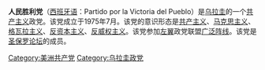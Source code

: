 {{short description|Political party in Uruguay}}
{{Infobox political party
|country = Uruguay 
|colorcode = {{Movement of Popular Participation/meta/color}}
| name = People's Victory Party
|native_name = Partido por la Victoria del Pueblo
|ideology = [[Marxism|Marxism]]<br>[[Socialism|Socialism]]<br>[[Guevarism|Guevarism]]<br>[[Anti-capitalism|Anti-capitalism]]<br>[[Anti-authoritarianism|Anti-authoritarianism]]
|position = [[Far-left_politics|Far-left]]
|logo = 
|newspaper = ''Compañero''
|headquarters = Mercedes 1469, [[Montevideo|Montevideo]]
|founder = Elena Quinteros
|founded = July 1975
|national = [[Broad_Front_(Uruguay)|Broad Front]]
|seats1_title  = [[Senate_of_Uruguay|Chamber of Senators]]
|seats1        = {{Composition bar|1|30|hex={{Movement of Popular Participation/meta/color}}}}
|seats2_title  = [[Chamber_of_Deputies_of_Uruguay|Chamber of Deputies]]
|seats2        = {{Composition bar|1|99|hex={{Movement of Popular Participation/meta/color}}}}
|seats3_title  = [[Departments_of_Uruguay|''Intendencias'']]
|seats3        = {{Composition bar|0|19|hex={{Movement of Popular Participation/meta/color}}}}
|seats4_title  = [[Municipalities_of_Uruguay|Mayors]]
|seats4        = {{Composition bar|0|112|hex={{Movement of Popular Participation/meta/color}}}}
|website = http://www.pvp.org.uy
|flag = [[Image:BanderaPVP.png|200px]]
}}

'''人民胜利党'''（[[西班牙语|西班牙语]]：Partido por la Victoria del Pueblo）是[[乌拉圭|乌拉圭]]的一个[[共产主义|共产主义]]政党。该党成立于1975年7月。该党的意识形态是[[共产主义|共产主义]]、[[马克思主义|马克思主义]]、[[格瓦拉主义|格瓦拉主义]]、[[反资本主义|反资本主义]]、[[反威权主义|反威权主义]]。该党参加[[左翼|左翼]]政党联盟[[广泛阵线_(乌拉圭)|广泛阵线]]。该党是[[圣保罗论坛|圣保罗论坛]]的成员。

{{乌拉圭政党}}

[[Category:美洲共产党|Category:美洲共产党]]
[[Category:乌拉圭政党|Category:乌拉圭政党]]